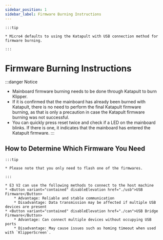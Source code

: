 ```yaml
---
sidebar_position: 1
sidebar_label: Firmware Burning Instructions
---
```


    :::tip

    * Micro4 defaults to using the Katapult with USB connection method for firmware burning.

    :::

# Firmware Burning Instructions

:::danger Notice
* Mainboard firmware burning needs to be done through Katapult to burn Klipper.
* If it is confirmed that the mainboard has already been burned with Katapult, there is no need to perform the final Katapult firmware burning, as that is only a precaution in case the Katapult firmware burning was not successful.
* You can quickly press reset twice and check if a LED on the mainboard blinks. If there is one, it indicates that the mainboard has entered the Katapult firmware.
:::

## How to Determine Which Firmware You Need

    :::tip

    * Please note that you only need to flash one of the firmwares.

    :::
    
    * E3 V2 can use the following methods to connect to the host machine
    * <Button variant="contained" disableElevation href="./usb">USB Firmware</Button>
        * Advantage: Reliable and stable communication
        * Disadvantage: Data transmission may be affected if multiple USB devices are present
    * <Button variant="contained" disableElevation href="./can">USB Bridge Firmware</Button>
        * Advantage: Can connect multiple devices without occupying USB ports
        * Disadvantage: May cause issues such as homing timeout when used with `KlipperScreen`.
